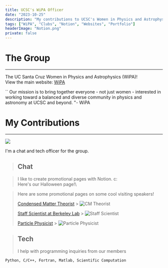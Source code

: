 ```yaml
---
title: UCSC's WiPA Officer
date: "2023-10-25"
description: "My contributions to UCSC's Women in Physics and Astrophysics (WiPA) group as a Tech and Chats Officer  "
tags: ["WiPA", "Clubs", "Notion", "Websites", "Portfolio"]
headerImage: "Notion.png"
private: false
---
```


# The Group

---

The UC Santa Cruz Women in Physics and Astrophysics (WiPA)!\
View the main website: [WiPA](https://ucscwomeninphysics.wixsite.com/ucscwipa/about)

``
Our mission is to bring together everyone - not just women - interested in working toward a balanced and diverse community in physics and astronomy at UCSC and beyond.
"- WiPA

# My Contributions

---



<Image src={halloweenPic} className="max-w-[450px] border mx-auto float-right" />

I'm a chat and tech officer for the group.

> ## Chat

>
> I like to create promotional pages with Notion. c: \
> Here's our Halloween page!\

> Here are some promotional pages on some cool visiting speakers!
>
> [Condensed Matter Theorist](https://drixitel.notion.site/Johannes-Mitscherling-40b8cd34a62846fbad11c415a900a065) > ![CM Theorist](images/johan.png)
>
> [Staff Scientist at Berkeley Lab](https://drixitel.notion.site/Sin-ad-Griffin-527def890b344b2bbd7fcfe4f70b30ff) > ![Staff Scientist](images/griff.png)
>
> [Particle Physicist](https://drixitel.notion.site/Astrid-Anker-she-her-1b7d920f79b84fef87ea01b8e819fe4c) > ![Particle Physicist](images/astr.png)

> ## Tech
>
> I help with programming inquiries from our members

    Python, C/C++, Fortran, Matlab, Scientific Computation
